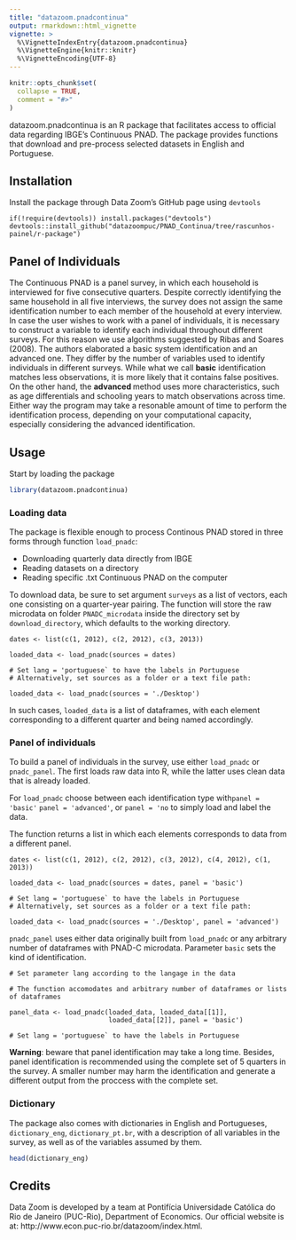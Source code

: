 ```yaml
---
title: "datazoom.pnadcontinua"
output: rmarkdown::html_vignette
vignette: >
  %\VignetteIndexEntry{datazoom.pnadcontinua}
  %\VignetteEngine{knitr::knitr}
  %\VignetteEncoding{UTF-8}
---
```


```r
knitr::opts_chunk$set(
  collapse = TRUE,
  comment = "#>"
)
```

datazoom.pnadcontinua is an R package that facilitates access to official data 
regarding IBGE's Continuous PNAD. The package provides functions that download 
and pre-process selected datasets in English and Portuguese.

## Installation

Install the package through Data Zoom's GitHub page using ```devtools```

```
if(!require(devtools)) install.packages("devtools")
devtools::install_github("datazoompuc/PNAD_Continua/tree/rascunhos-painel/r-package")
``` 

## Panel of Individuals

The Continuous PNAD is a panel survey, in which each household is interviewed for five consecutive quarters. Despite correctly identifying the same household in all five interviews, the survey does not assign the same identification number to each member of the household at every interview. In case the user wishes to work with a panel of individuals, it is necessary to construct a variable to identify each individual throughout different surveys. For this reason we use algorithms suggested by Ribas and Soares (2008). The authors elaborated a basic system identification and an advanced one. They differ by the number of variables used to identify individuals in different surveys. While what we call **basic** identification matches less observations, it is more likely
that it contains false positives.  On the other hand, the **advanced ** method uses more characteristics, such as age differentials and schooling years to match observations across time. Either way the program may take a resonable amount of time to perform the identification process, depending on your computational capacity, especially considering the advanced identification.

## Usage

Start by loading the package
```r
library(datazoom.pnadcontinua)
``` 

### Loading data

The package is flexible enough to process Continous PNAD stored in three forms through
function ```load_pnadc```:

* Downloading quarterly data directly from IBGE
* Reading datasets on a directory
* Reading specific .txt Continuous PNAD on the computer

To download data, be sure to set argument ```surveys``` as a list of vectors, each 
one consisting on a quarter-year pairing. The function will store the raw microdata
on folder ```PNADC_microdata``` inside the directory set by ```download_directory```,
which defaults to the working directory.

```
dates <- list(c(1, 2012), c(2, 2012), c(3, 2013))

loaded_data <- load_pnadc(sources = dates)

# Set lang = 'portuguese` to have the labels in Portuguese
# Alternatively, set sources as a folder or a text file path:

loaded_data <- load_pnadc(sources = './Desktop')
``` 

In such cases, ```loaded_data``` is a list of dataframes, with each element corresponding
to a different quarter and being named accordingly.

### Panel of individuals

To build a panel of individuals in the survey, use either ```load_pnadc``` or
```pnadc_panel```. The first loads raw data into R, while the latter uses clean data
that is already loaded.

For ```load_pnadc``` choose between each identification type
with```panel = 'basic'``` ```panel = 'advanced'```, or ```panel = 'no``` to simply
load and label the data.

The function returns a list in which each elements corresponds to data from a 
different panel.

```
dates <- list(c(1, 2012), c(2, 2012), c(3, 2012), c(4, 2012), c(1, 2013))

loaded_data <- load_pnadc(sources = dates, panel = 'basic')

# Set lang = 'portuguese` to have the labels in Portuguese
# Alternatively, set sources as a folder or a text file path:

loaded_data <- load_pnadc(sources = './Desktop', panel = 'advanced')
``` 

```pnadc_panel``` uses either data originally built from ```load_pnadc``` or any
arbitrary number of dataframes with PNAD-C microdata. Parameter ```basic``` sets
the kind of identification.

```
# Set parameter lang according to the langage in the data

# The function accomodates and arbitrary number of dataframes or lists of dataframes

panel_data <- load_pnadc(loaded_data, loaded_data[[1]],
                         loaded_data[[2]], panel = 'basic')

# Set lang = 'portuguese` to have the labels in Portuguese

``` 

**Warning**: beware that panel identification may take a long time. Besides,
panel identification is recommended using the complete set of 5 quarters in the survey.
A smaller number may harm the identification and generate a different output from
the proccess with the complete set.

### Dictionary

The package also comes with dictionaries in English and Portugueses,
```dictionary_eng```, ```dictionary_pt.br```, with a description of all variables in the
survey, as well as of the variables assumed by them.

```r
head(dictionary_eng)
``` 


## Credits

Data Zoom is developed by a team at Pontifícia Universidade Católica do Rio de Janeiro (PUC-Rio), Department of Economics. Our official website is at: http://www.econ.puc-rio.br/datazoom/index.html.




